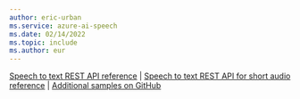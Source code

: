 ```yaml
---
author: eric-urban
ms.service: azure-ai-speech
ms.date: 02/14/2022
ms.topic: include
ms.author: eur
---
```


[Speech to text REST API reference](../../rest-speech-to-text.md) | [Speech to text REST API for short audio reference](../../rest-speech-to-text-short.md) | [Additional samples on GitHub](https://github.com/Azure-Samples/cognitive-services-speech-sdk)
